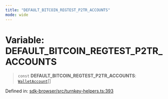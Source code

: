 ```yaml
---
title: "DEFAULT_BITCOIN_REGTEST_P2TR_ACCOUNTS"
mode: wide
---
```

  
# Variable: DEFAULT\_BITCOIN\_REGTEST\_P2TR\_ACCOUNTS

> `const` **DEFAULT\_BITCOIN\_REGTEST\_P2TR\_ACCOUNTS**: [`WalletAccount`](../WalletAccount/readme)[]

Defined in: [sdk-browser/src/turnkey-helpers.ts:393](https://github.com/tkhq/sdk/blob/main/packages/sdk-browser/src/turnkey-helpers.ts#L393)
